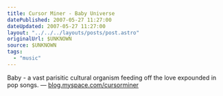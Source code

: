 ```yaml
---
title: Cursor Miner - Baby Universe
datePublished: 2007-05-27 11:27:00
dateUpdated: 2007-05-27 11:27:00
layout: "../../../layouts/posts/post.astro"
originalUrl: $UNKNOWN
source: $UNKNOWN
tags:
  - "music"
---
```



<YouTube id="https://www.youtube.com/watch?v=QtH-5jRWuNE" />

Baby - a vast parisitic cultural organism feeding off the love expounded in pop songs.
— [blog.myspace.com/cursorminer](http://blog.myspace.com/index.cfm?fuseaction=blog.view&friendID=57570494&blogID=268353849")
